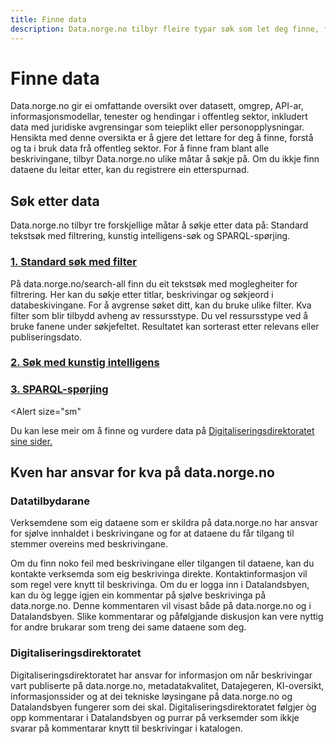 ```yaml
---
title: Finne data
description: Data.norge.no tilbyr fleire typar søk som let deg finne, forstå og ta i bruk data frå offentleg sektor.
---
```


# Finne data

<Ingress size='xs'>
    Data.norge.no gir ei omfattande oversikt over datasett, omgrep, API-ar, informasjonsmodellar, tenester og
    hendingar i offentleg sektor, inkludert data med juridiske avgrensingar som teieplikt eller personopplysningar.
    Hensikta med denne oversikta er å gjere det lettare for deg å finne, forstå og ta i bruk data frå offentleg
    sektor. For å finne fram blant alle beskrivingane, tilbyr Data.norge.no ulike måtar å søkje på. Om du ikkje
    finn dataene du leitar etter, kan du registrere ein etterspurnad.
</Ingress>

## Søk etter data

Data.norge.no tilbyr tre forskjellige måtar å søkje etter data på: Standard tekstsøk med filtrering, kunstig intelligens-søk og SPARQL-spørjing.

### [1. Standard søk med filter](/search-all)

På data.norge.no/search-all finn du eit tekstsøk med moglegheiter for filtrering. Her kan du søkje etter titlar, beskrivingar og søkjeord i databeskivingane. For å avgrense søket ditt, kan du bruke ulike filter. Kva filter som blir tilbydd avheng av ressursstype. Du vel ressursstype ved å bruke fanene under søkjefeltet. Resultatet kan sorterast etter relevans eller publiseringsdato.

### [2. Søk med kunstig intelligens](/docs/finding-data/ai-search)

### [3. SPARQL-spørjing](/docs/finding-data/sparql)

<Alert
    size="sm"
>
Du kan lese meir om å finne og vurdere data på [Digitaliseringsdirektoratet sine sider.](https://www.digdir.no/datadeling/finne-og-vurdere-data/2256#hvor_kan_du_finne_dataene)
</Alert>

## Kven har ansvar for kva på data.norge.no

### Datatilbydarane

Verksemdene som eig dataene som er skildra på data.norge.no har ansvar for sjølve innhaldet i beskrivingane og for at dataene du får tilgang til stemmer overeins med beskrivingane.

Om du finn noko feil med beskrivingane eller tilgangen til dataene, kan du kontakte verksemda som eig beskrivinga direkte. Kontaktinformasjon vil som regel vere knytt til beskrivinga. Om du er logga inn i Datalandsbyen, kan du òg legge igjen ein kommentar på sjølve beskrivinga på data.norge.no. Denne kommentaren vil visast både på data.norge.no og i Datalandsbyen. Slike kommentarar og påfølgjande diskusjon kan vere nyttig for andre brukarar som treng dei same dataene som deg.

### Digitaliseringsdirektoratet

Digitaliseringsdirektoratet har ansvar for informasjon om når beskrivingar vart publiserte på data.norge.no, metadatakvalitet, Datajegeren, KI-oversikt, informasjonssider og at dei tekniske løysingane på data.norge.no og Datalandsbyen fungerer som dei skal. Digitaliseringsdirektoratet følgjer òg opp kommentarar i Datalandsbyen og purrar på verksemder som ikkje svarar på kommentarar knytt til beskrivingar i katalogen.
